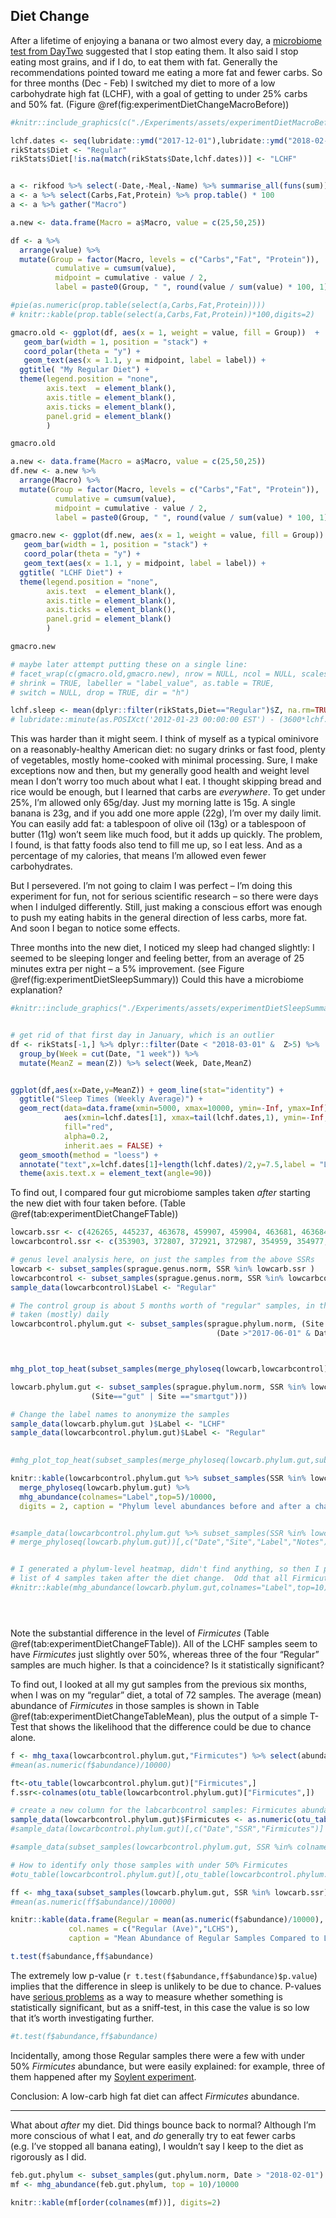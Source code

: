 ## Diet Change {#experimentDietChange}

After a lifetime of enjoying a banana or two almost every day, a [microbiome test from DayTwo](https://medium.com/neodotlife/review-of-viome-f024423a3d3a) suggested that I stop eating them. It also said I stop eating most grains, and if I do, to eat them with fat. Generally the recommendations pointed toward me eating a more fat and fewer carbs.  So for three months (Dec - Feb) I switched my diet to more of a low carbohydrate high fat (LCHF), with a goal of getting to under 25% carbs and 50% fat. (Figure \@ref(fig:experimentDietChangeMacroBefore))

```r
#knitr::include_graphics(c("./Experiments/assets/experimentDietMacroBefore.png","./Experiments/assets/experimentDietMacroAfter.png"))

lchf.dates <- seq(lubridate::ymd("2017-12-01"),lubridate::ymd("2018-02-28"),by=1)
rikStats$Diet <- "Regular"
rikStats$Diet[!is.na(match(rikStats$Date,lchf.dates))] <- "LCHF"


a <- rikfood %>% select(-Date,-Meal,-Name) %>% summarise_all(funs(sum)) / nrow(rikfood)
a <- a %>% select(Carbs,Fat,Protein) %>% prop.table() * 100 
a <- a %>% gather("Macro")

a.new <- data.frame(Macro = a$Macro, value = c(25,50,25))

df <- a %>%
  arrange(value) %>%
  mutate(Group = factor(Macro, levels = c("Carbs","Fat", "Protein")),
          cumulative = cumsum(value),
          midpoint = cumulative - value / 2,
          label = paste0(Group, " ", round(value / sum(value) * 100, 1), "%")) 

#pie(as.numeric(prop.table(select(a,Carbs,Fat,Protein))))
# knitr::kable(prop.table(select(a,Carbs,Fat,Protein))*100,digits=2)

gmacro.old <- ggplot(df, aes(x = 1, weight = value, fill = Group))  + 
   geom_bar(width = 1, position = "stack") +
   coord_polar(theta = "y") +
   geom_text(aes(x = 1.1, y = midpoint, label = label)) +
  ggtitle( "My Regular Diet") + 
  theme(legend.position = "none",
        axis.text  = element_blank(),
        axis.title = element_blank(),
        axis.ticks = element_blank(),
        panel.grid = element_blank()
        ) 

gmacro.old

a.new <- data.frame(Macro = a$Macro, value = c(25,50,25))
df.new <- a.new %>% 
  arrange(Macro) %>%
  mutate(Group = factor(Macro, levels = c("Carbs","Fat", "Protein")),
          cumulative = cumsum(value),
          midpoint = cumulative - value / 2,
          label = paste0(Group, " ", round(value / sum(value) * 100, 1), "%")) 

gmacro.new <- ggplot(df.new, aes(x = 1, weight = value, fill = Group))  + 
   geom_bar(width = 1, position = "stack") +
   coord_polar(theta = "y") +
   geom_text(aes(x = 1.1, y = midpoint, label = label)) +
  ggtitle( "LCHF Diet") + 
  theme(legend.position = "none",
        axis.text  = element_blank(),
        axis.title = element_blank(),
        axis.ticks = element_blank(),
        panel.grid = element_blank()
        ) 

gmacro.new

# maybe later attempt putting these on a single line:
# facet_wrap(c(gmacro.old,gmacro.new), nrow = NULL, ncol = NULL, scales = "fixed",
# shrink = TRUE, labeller = "label_value", as.table = TRUE,
# switch = NULL, drop = TRUE, dir = "h")

lchf.sleep <- mean(dplyr::filter(rikStats,Diet=="Regular")$Z, na.rm=TRUE) - mean(dplyr::filter(rikStats,Diet=="LCHF")$Z, na.rm=TRUE)
# lubridate::minute(as.POSIXct('2012-01-23 00:00:00 EST') - (3600*lchf.sleep) )  # tells exact number of minutes

```

This was harder than it might seem. I think of myself as a typical ominivore on a reasonably-healthy American diet: no sugary drinks or fast food, plenty of vegetables, mostly home-cooked with minimal processing. Sure, I make exceptions now and then, but my generally good health and weight level mean I don't worry too much about what I eat. I thought skipping bread and rice would be enough, but I learned that carbs are _everywhere_.  To get under 25%, I'm allowed only 65g/day.  Just my morning latte is 15g. A single banana is 23g, and if you add one more apple (22g), I'm over my daily limit. You can easily add fat: a tablespoon of olive oil (13g) or a tablespoon of butter (11g) won't seem like much food, but it adds up quickly. The problem, I found, is that fatty foods also tend to fill me up, so I eat less. And as a percentage of my calories, that means I'm allowed even fewer carbohydrates.

But I persevered. I'm not going to claim I was perfect -- I'm doing this experiment for fun, not for serious scientific research -- so there were days when I indulged differently. Still, just making a conscious effort was enough to push my eating habits in the general direction of less carbs, more fat. And soon I began to notice some effects.

Three months into the new diet, I noticed my sleep had changed slightly: I seemed to be sleeping longer and feeling better, from an average of 25 minutes extra per night -- a 5% improvement.  (see Figure \@ref(fig:experimentDietSleepSummary)) Could this have a microbiome explanation?

```r
#knitr::include_graphics("./Experiments/assets/experimentDietSleepSummary.png")


# get rid of that first day in January, which is an outlier
df <- rikStats[-1,] %>% dplyr::filter(Date < "2018-03-01" &  Z>5) %>% 
  group_by(Week = cut(Date, "1 week")) %>% 
  mutate(MeanZ = mean(Z)) %>% select(Week, Date,MeanZ)


ggplot(df,aes(x=Date,y=MeanZ)) + geom_line(stat="identity") + 
  ggtitle("Sleep Times (Weekly Average)") + 
  geom_rect(data=data.frame(xmin=5000, xmax=10000, ymin=-Inf, ymax=Inf),
            aes(xmin=lchf.dates[1], xmax=tail(lchf.dates,1), ymin=-Inf, ymax=Inf),
            fill="red",
            alpha=0.2,
            inherit.aes = FALSE) +
  geom_smooth(method = "loess") + 
  annotate("text",x=lchf.dates[1]+length(lchf.dates)/2,y=7.5,label = "LCHF Diet") +
  theme(axis.text.x = element_text(angle=90))

```

To find out, I compared four gut microbiome samples taken _after_ starting the new diet with four taken before. (Table \@ref(tab:experimentDietChangeFTable))

```r

lowcarb.ssr <- c(426265, 445237, 463678, 459907, 459904, 463681, 463684)
lowcarbcontrol.ssr <- c(353903, 372807, 372921, 372987, 354959, 354977, 378011, 377310, 377238, 377996, 378005)

# genus level analysis here, on just the samples from the above SSRs
lowcarb <- subset_samples(sprague.genus.norm, SSR %in% lowcarb.ssr )
lowcarbcontrol <- subset_samples(sprague.genus.norm, SSR %in% lowcarbcontrol.ssr )
sample_data(lowcarbcontrol)$Label <- "Regular"

# The control group is about 5 months worth of "regular" samples, in this case a total of 72 gut samples
# taken (mostly) daily
lowcarbcontrol.phylum.gut <- subset_samples(sprague.phylum.norm, (Site == "gut" | Site == "smartgut") & ((SSR %in% lowcarbcontrol.ssr) |
                                              (Date >"2017-06-01" & Date < "2017-11-01")))



mhg_plot_top_heat(subset_samples(merge_phyloseq(lowcarb,lowcarbcontrol),Site=="gut" | Site =="smartgut")) + ggtitle("Regular vs. Low Carb (Gut/Genus)")
```

```r

lowcarb.phylum.gut <- subset_samples(sprague.phylum.norm, SSR %in% lowcarb.ssr & (Date > "2017-11-07" &
                  (Site=="gut" | Site =="smartgut")))

# Change the label names to anonymize the samples
sample_data(lowcarb.phylum.gut )$Label <- "LCHF"
sample_data(lowcarbcontrol.phylum.gut)$Label <- "Regular"
  

#mhg_plot_top_heat(subset_samples(merge_phyloseq(lowcarb.phylum.gut,subset_samples(lowcarbcontrol.phylum.gut, SSR %in% lowcarbcontrol.ssr)),Site=="gut" | Site =="smartgut")) + ggtitle("Regular vs. Low Carb (Gut/Genus)")

knitr::kable(lowcarbcontrol.phylum.gut %>% subset_samples(SSR %in% lowcarbcontrol.ssr) %>%
  merge_phyloseq(lowcarb.phylum.gut) %>% 
  mhg_abundance(colnames="Label",top=5)/10000,
  digits = 2, caption = "Phylum level abundances before and after a change to a low carb, high fat diet.")


#sample_data(lowcarbcontrol.phylum.gut %>% subset_samples(SSR %in% lowcarbcontrol.ssr) %>%
# merge_phyloseq(lowcarb.phylum.gut))[,c("Date","Site","Label","Notes")]


# I generated a phylum-level heatmap, didn't find anything, so then I perused this list
# list of 4 samples taken after the diet change.  Odd that all Firmicutes seem lower than my previous ones
#knitr::kable(mhg_abundance(lowcarb.phylum.gut,colnames="Label",top=10)/10000,digits=2)





```

Note the  substantial difference in the level of _Firmicutes _(Table \@ref(tab:experimentDietChangeFTable)). All of the LCHF samples seem to have _Firmicutes_ just slightly over 50%, whereas three of the four "Regular" samples are much higher.  Is that a coincidence? Is it statistically significant? 

To find out, I looked at all my gut samples from the previous six months, when I was on my "regular" diet, a total of 72 samples. The average (mean) abundance of _Firmicutes_ in those samples is shown in Table \@ref(tab:experimentDietChangeTableMean), plus the output of a simple T-Test that shows the likelihood that the difference could be due to chance alone.

```r
f <- mhg_taxa(lowcarbcontrol.phylum.gut,"Firmicutes") %>% select(abundance)
#mean(as.numeric(f$abundance)/10000)

ft<-otu_table(lowcarbcontrol.phylum.gut)["Firmicutes",]
f.ssr<-colnames(otu_table(lowcarbcontrol.phylum.gut)["Firmicutes",])

# create a new column for the labcarbcontrol samples: Firmicutes abundance
sample_data(lowcarbcontrol.phylum.gut)$Firmicutes <- as.numeric(otu_table(lowcarbcontrol.phylum.gut)["Firmicutes",])
#sample_data(lowcarbcontrol.phylum.gut)[,c("Date","SSR","Firmicutes")]

#sample_data(subset_samples(lowcarbcontrol.phylum.gut, SSR %in% colnames(ft[,as.numeric(ft)<500000])))[,c("Date","Label")]

# How to identify only those samples with under 50% Firmicutes
#otu_table(lowcarbcontrol.phylum.gut)[,otu_table(lowcarbcontrol.phylum.gut)["Firmicutes",]<500000]

ff <- mhg_taxa(subset_samples(lowcarb.phylum.gut, SSR %in% lowcarb.ssr),"Firmicutes") %>% select(abundance)
#mean(as.numeric(ff$abundance)/10000)

knitr::kable(data.frame(Regular = mean(as.numeric(f$abundance)/10000), LCHF = mean(as.numeric(ff$abundance)/10000)),
             col.names = c("Regular (Ave)","LCHS"),
             caption = "Mean Abundance of Regular Samples Compared to Low Carb/High Fat", digits = 2)

t.test(f$abundance,ff$abundance)

```

The extremely low p-value (`r t.test(f$abundance,ff$abundance)$p.value`) implies that the difference in sleep is unlikely to be due to chance. P-values have [serious problems](https://www.vox.com/science-and-health/2017/7/31/16021654/p-values-statistical-significance-redefine-0005) as a way to measure whether something is statistically significant, but as a sniff-test, in this case the value is so low that it's worth investigating further.


```r
#t.test(f$abundance,ff$abundance)


```

Incidentally, among those Regular samples there were a few with under 50% _Firmicutes_ abundance, but were easily explained: for example, three of them happened after my [Soylent experiment](#experimentSoylent).

Conclusion: A low-carb high fat diet can affect _Firmicutes_ abundance.

---

What about _after_ my diet. Did things bounce back to normal? Although I'm more conscious of what I eat, and _do_ generally try to eat fewer carbs (e.g. I've stopped all banana eating), I wouldn't say I keep to the diet as rigorously as I did. 

```r
feb.gut.phylum <- subset_samples(gut.phylum.norm, Date > "2018-02-01") #SSR %in% c(476724,476703))
mf <- mhg_abundance(feb.gut.phylum, top = 10)/10000

knitr::kable(mf[order(colnames(mf))], digits=2)
```

